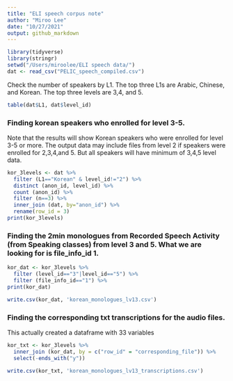 ```yaml
---
title: "ELI speech corpus note"
author: "Miroo Lee"
date: "10/27/2021"
output: github_markdown
---
```


```r
library(tidyverse)
library(stringr)
setwd("/Users/miroolee/ELI speech data/")
dat <- read_csv("PELIC_speech_compiled.csv") 
```


Check the number of speakers by L1.
The top three L1s are Arabic, Chinese, and Korean.
The top three levels are 3,4, and 5.
```r
table(dat$L1, dat$level_id)
```


### Finding korean speakers who enrolled for level 3-5.
Note that the results will show Korean speakers who were enrolled for level 3-5 or more. The output data may include files from level 2 if speakers were enrolled for 2,3,4,and 5. But all speakers will have minimum of 3,4,5 level data. 
```r
kor_3levels <- dat %>%
  filter (L1=="Korean" & level_id!="2") %>%
  distinct (anon_id, level_id) %>%
  count (anon_id) %>%
  filter (n==3) %>%
  inner_join (dat, by="anon_id") %>%
  rename(row_id = 3)
print(kor_3levels)
```

### Finding the 2min monologues from Recorded Speech Activity (from Speaking classes) from level 3 and 5. What we are looking for is file_info_id 1. 
```r
kor_dat <- kor_3levels %>%
  filter (level_id=="3"|level_id=="5") %>%
  filter (file_info_id=="1") %>%
print(kor_dat)

write.csv(kor_dat, 'korean_monologues_lv13.csv')
```

### Finding the corresponding txt transcriptions for the audio files. 
This actually created a dataframe with 33 variables
```r
kor_txt <- kor_3levels %>%
  inner_join (kor_dat, by = c("row_id" = "corresponding_file")) %>%
  select(-ends_with("y"))

write.csv(kor_txt, 'korean_monologues_lv13_transcriptions.csv')
```


  